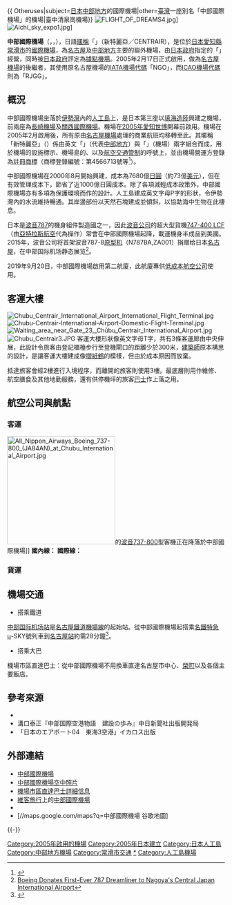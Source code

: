 {{noteTA
|G1 = Airport
|G2 = Toponym
|G3 = Unit
}}
{{ Otheruses|subject=[[日本|日本]][[中部地方|中部地方]]的國際機場|other=[[臺灣|臺灣]]一座別名「中部國際機場」的機場|臺中清泉崗機場}}
{{Infobox airport
| name         = 中部國際機場
| nativename   = <small>{{lang|ja|中部国際空港}}</small>
| nativename-a = <small>Chubu Centrair International Airport</small>
| nativename-r = 
| logo         = Centrair logo.svg
| image2        = Chubu Central Airport aerial view.jpg
| image2-width  = 250
| caption      = 中部國際機場
| IATA         = NGO
| ICAO         = RJGG
| type         = 民用
| operator     = {{link-ja|中部國際機場公司|中部国際空港 (企業)}}
| city-served  = [[名古屋|名古屋]]
| location     = {{JPN}}[[愛知縣|愛知縣]][[常滑市|常滑市]]
| opened       = {{start date|2005|02|17}}
| closed       = <!-- {{end date|YYYY|MM|DD}} -->
| passenger_services_ceased = <!-- {{end date|YYYY|MM|DD}} -->
| hub          = {{plainlist|
* [[全日空之翼航空|全日空之翼航空]]
* [[捷星日本航空|捷星日本航空]]
* [[日本亞洲航空|日本亞洲航空]]
}}
| elevation-m  = 5
| metric-elev  = yes
| coordinates  = {{Coord|34|51|30|N|136|48|19|E|type:airport_region:JP|display=inline,title}}
| latd  =  34 | latm  = 51 | lats  = 30 | latNS  = N
| longd = 136 | longm = 48 | longs = 19 | longEW = E
| coordinates_region     = JP-23
| website                = {{URL|https://www.centrair.jp/}}
| pushpin_map            = Japan
| pushpin_mapsize        = 220
| pushpin_map_caption    = 機場在日本的位置
| pushpin_label          = NGO/RJGG
| pushpin_label_position = right
| r1-number    = 18/36
| r1-length-m  = 3,500
| r1-surface   = 混凝土/瀝青
| metric-rwy   = yes
| stat-year    = 2014
| stat1-header = 客運量
| stat1-data   = 10,424,318 人次
| stat2-header = 貨運量
| stat2-data   = 196,334 公噸
| stat3-header = 起降架次
| stat3-data   = 45,597 架次
| footnotes    =
}}
<!--{{japanese|japanese=中部国際空港|kana=ちゅうぶこくさいくうこう|romaji=Chūbu kokusai kūkō}}-->
[[File:FLIGHT_OF_DREAMS4.jpg|thumb]]]
[[File:Aichi_sky_expo1.jpg|thumb]]]

'''中部國際機場'''（{{jpn|j=中部国際空港|hg=ちゅうぶこくさいくうこう|rm=Chūbu kokusai kūkō|f=y}}，{{lang-en|Chubu Centrair International Airport}}，{{Airport codes|NGO|RJGG}}），日語[[暱稱|暱稱]]「{{lang|ja|'''セントレア'''}}」（新特麗亞／CENTRAIR），是位於[[日本|日本]][[愛知縣|愛知縣]][[常滑市|常滑市]]的[[國際機場|國際機場]]，為[[名古屋|名古屋]]及[[中部地方|中部地方]]主要的聯外機場，由[[日本政府|日本政府]]指定的{{link-ja|特殊會社|特殊会社}}「{{link-ja|中部國際機場公司|中部国際空港 (企業)}}」經營，同時被[[日本政府|日本政府]]評定為[[日本機場列表#1._據點機場|據點機場]]。2005年2月17日正式啟用，做為[[名古屋機場|名古屋機場]]的後繼者，其使用原名古屋機場的[[IATA機場代碼|IATA機場代碼]]「NGO」，而[[ICAO機場代碼|ICAO機場代碼]]則為「RJGG」。

== 概況 ==
中部國際機場坐落於[[伊勢灣|伊勢灣]]內的[[人工島|人工島]]上，是日本第三座以[[填海造陸|填海造陸]]興建之機場，前兩座為[[長崎機場|長崎機場]]及[[關西國際機場|關西國際機場]]。機場在[[2005年世界博覽會|2005年愛知世博]]開幕前啟用。機場在2005年2月啟用後，所有原由[[名古屋機場|名古屋機場]]處理的商業航班均移轉至此。其暱稱「新特麗亞」（{{jpn|j=セントレア|rm=sentorea|f=y}}）係由英文「{{lang|en|Central}}」（代表[[中部地方|中部地方]]）與「{{lang|en|Airport}}」（機場）兩字組合而成，用於機場的設施標示、機場島的{{link-ja|住居表示|住居表示}}、以及[[航空交通管制|航空交通管制]]的呼號上，並由機場營運方登錄為[[註冊商標|註冊商標]]（商標登錄編號：第4566713號等<ref name="j-platpat">{{Cite web |url = https://www2.j-platpat.inpit.go.jp/syutsugan/TM_LIST_T.cgi?ITEM01=106&KEY01=Centrair&OPT01=01&ITEM02=107&KEY02=Centrair&OPT02=01&ITEM03=103&KEY03=Centrair&OPT03=01&ITEM04=705&KEY04=&OPT04=01&STIME=147193799898919107898208&HITCNT=7&S_FLAG=00&TERMOPT=01&PAGE=01 |title = 商標出願・登録情報（結果一覧）｜J-PlatPat |publisher = 独立行政法人 工業所有権情報・研修館 |accessdate = 2016-08-23 }}</ref>）。

中部國際機場在2000年8月開始興建，成本為7680億[[日圓|日圓]]（約73億[[美元|美元]]），但在有效管理成本下，節省了近1000億日圓成本。除了各項減輕成本政策外，中部國際機場亦有多項為保護環境而作的設計。人工島建成英文字母P字的形狀，令伊勢灣內的水流維持暢通。其岸邊部份以天然石塊建成並傾斜，以協助海中生物在此棲息。

日本是[[波音787|波音787]]的機身組件製造國之一，因此[[波音公司|波音公司]]的超大型貨機[[波音747-400_LCF|747-400 LCF]]（由[[亞特拉斯航空|亞特拉斯航空]]代為操作）常會在中部國際機場起降，載運機身半成品到美國。2015年，波音公司将首架波音787-8[[原型机|原型机]]（N787BA,ZA001）捐赠给日本[[名古屋|名古屋]]，在中部国际机场静态展览<ref>[http://boeing.mediaroom.com/2015-07-07-Boeing-Donates-First-Ever-787-Dreamliner-to-Nagoyas-Central-Japan-International-Airport Boeing Donates First-Ever 787 Dreamliner to Nagoya's Central Japan International Airport]{{Dead link|date=2019年10月 |bot=InternetArchiveBot |fix-attempted=yes }}</ref>。

2019年9月20日，中部國際機場啟用第二航廈，此航廈專供[[低成本航空公司|低成本航空公司]]使用。

== 客運大樓 ==
[[File:Chubu_Centrair_International_Airport_International_Flight_Terminal.jpg|thumb]]
[[File:Chubu-Centrair-International-Airport-Domestic-Flight-Terminal.jpg|thumb]]
[[File:Waiting_area_near_Gate_23,_Chūbu_Centrair_International_Airport.jpg|thumb]]
[[File:Chubu_Centrair3.JPG|thumb]]
客運大樓形狀像英文字母T字，共有3條客運廊由中央伸展，此設計令旅客由登記櫃檯步行至登機閘口的距離少於300米，[[建築師|建築師]]原本構思的設計，是讓客運大樓建成像[[紙鶴|摺紙鶴]]的模樣，但由於成本原因而放棄。

抵達旅客會經2樓進行入境程序，而離開的旅客則使用3樓。最底層則用作維修、航空膳食及其他地勤服務，還有供停機坪的旅客[[巴士|巴士]]作上落之用。

{{maplink|frame=yes|frame-width=220|zoom=12|type=shape|text=地圖}}

== 航空公司與航點 ==
=== 客運 ===
[[File:All_Nippon_Airways_Boeing_737-800_(JA84AN)_at_Chubu_International_Airport.jpg|250px]]的[[波音737|波音737-800]]型客機正在降落於中部國際機場]]
'''國內線：'''
{{Airport-dest-list
| 3rdcoltitle = 航廈
| {{flagicon|JPN}} [[日本航空|日本航空]]|[[東京國際機場|東京/羽田]]、[[成田國際機場|東京/成田]]、[[新千歲機場|札幌/新千歲]]<br>'''季節性'''：[[帶廣機場|帶廣]]、[[釧路機場|釧路]] | 1 
| {{flagicon|JPN}} [[全日本空輸|全日本空輸]]| [[成田國際機場|東京/成田]]、[[新千歲機場|札幌/新千歲]]、[[那霸機場|沖繩]]、[[宮崎機場|宮崎]]、[[鹿兒島機場|鹿兒島]]、[[新石垣機場|石垣]] | 1 
| {{flagicon|JPN}} [[全日本空輸|全日本空輸]]<br>{{nowrap|<small>由[[全日空之翼|全日空之翼]]營運</small>}}| [[東京國際機場|東京/羽田]]、[[成田國際機場|東京/成田]]、[[新千歲機場|札幌/新千歲]]、[[福岡機場|福岡]]、[[仙台機場|仙台]]、[[長崎機場|長崎]]、[[宮崎機場|宮崎]]、[[鹿兒島機場|鹿兒島]]、[[新潟機場|新潟]]、[[熊本機場|熊本]]、[[松山機場_(日本)|松山]]、[[秋田機場|秋田]]、[[旭川機場|旭川]]、[[函館機場|函館]]、[[女滿別機場|女滿別]]、[[新石垣機場|石垣]]、[[宮古機場|宮古]] | 1 
| {{nowrap|{{flagicon|JPN}} [[日本越洋航空|日本越洋航空]]}}| [[那霸機場|沖繩]] | 1 
| {{flagicon|JPN}} [[Air_Do|Air Do]]| [[新千歲機場|札幌/新千歲]]、[[函館機場|函館]] | 1 
| {{flagicon|JPN}} [[亞洲天網航空|亞洲天網航空]]| [[那霸機場|沖繩]]、[[鹿兒島機場|鹿兒島]] | 1
| {{flagicon|JPN}} [[星悅航空|星悅航空]]|  [[福岡機場|福岡]] | 1
| {{flagicon|JPN}} {{nowrap|[[伊别克斯航空|伊别克斯航空]]}}| [[福岡機場|福岡]]、[[仙台機場|仙台]]、[[松山機場_(日本)|松山]]、[[大分機場|大分]] | 1
| {{flagicon|JPN}} [[天馬航空|天馬航空]]| [[成田國際機場|東京/成田]]、[[新千歲機場|札幌/新千歲]]、[[那霸機場|沖繩]]、[[鹿兒島機場|鹿兒島]] | 1
| {{flagicon|JPN}} [[捷星日本航空|捷星日本航空]]|[[新千歲機場|札幌/新千歲]]、[[福岡機場|福岡]]、[[那霸機場|沖繩]]、[[鹿兒島機場|鹿兒島]] | 2 
| {{flagicon|JPN}} [[日本亞洲航空|日本亞洲航空]]| [[新千歲機場|札幌/新千歲]]、[[仙台機場|仙台]] | 2 
}}
'''國際線：'''
{{Airport-dest-list
| 3rdcoltitle = 航廈
| {{flagicon|JPN}} [[日本航空|日本航空]]| [[上海浦東國際機場|上海/浦東]]、[[天津濱海國際機場|天津]]、[[臺灣桃園國際機場|臺北/桃園]]、[[檀香山國際機場|檀香山]] | 1 
| {{flagicon|JPN}} [[全日本空輸|全日本空輸]]| [[上海浦東國際機場|上海/浦東]]、[[香港國際機場|香港]] (2020年2月4日至3月28日並不提供服務) | 1 
| {{flagicon|JPN}} [[星悅航空|星悅航空]]|[[臺灣桃園國際機場|臺北/桃園]] | 1
| {{flagicon|JPN}} [[捷星日本航空|捷星日本航空]]| [[臺灣桃園國際機場|臺北/桃園]]、[[尼諾伊·阿基諾國際機場|馬尼拉]] | 2 
| {{flagicon|KOR}} [[大韓航空|大韓航空]]| [[仁川國際機場|首爾/仁川]]、[[金海國際機場|釜山]] | 1
| {{flagicon|KOR}} [[韓亞航空|韓亞航空]]| [[仁川國際機場|首爾/仁川]] | 1
| {{flagicon|KOR}} [[釜山航空|釜山航空]]| [[金海國際機場|釜山]] | 2
| {{flagicon|KOR}} [[濟州航空|濟州航空]]| [[仁川國際機場|首爾/仁川]]、[[安東尼奧·汪帕特國際機場|關島]] | 2
| {{flagicon|KOR}} [[德威航空|德威航空]]| [[仁川國際機場|首爾/仁川]] | 2
| {{flagicon|TWN}} [[中華航空|中華航空]]| [[臺灣桃園國際機場|臺北/桃園]] | 1
| {{flagicon|TWN}} [[長榮航空|長榮航空]]| [[臺灣桃園國際機場|臺北/桃園]] | 1
| {{flagicon|TWN}} [[台灣虎航|台灣虎航]]| [[臺灣桃園國際機場|臺北/桃園]]、[[高雄國際機場|高雄]] | 2
| {{flagicon|CHN}} [[中國國際航空|中國國際航空]]| [[北京首都國際機場|北京/首都]]、[[上海浦東國際機場|上海/浦東]] | 1
| {{flagicon|CHN}} [[中國東方航空|中國東方航空]]| [[北京首都國際機場|北京/首都]]、[[上海浦東國際機場|上海/浦東]]、[[青島流亭國際機場|青島]]、[[煙臺蓬萊國際機場|煙臺]]、[[西安咸陽國際機場|西安]]（部分經上海浦東）、[[武漢天河國際機場|武漢]]（經上海浦東）、[[蘭州中川國際機場|蘭州]]（經上海浦東）、[[太原武宿國際機場|太原]]（經煙臺）、[[成都雙流國際機場|成都]]（經青島） | 1
| {{flagicon|CHN}} [[中國南方航空|中國南方航空]]| [[上海浦東國際機場|上海/浦東]]、[[廣州白雲國際機場|廣州]]（部分經上海浦東）、[[大連周水子國際機場|大連]]、[[瀋陽桃仙國際機場|瀋陽]]、[[哈爾濱太平國際機場|哈爾濱]]、[[长春龙嘉国际机场|长春]]、[[武漢天河國際機場|武漢]]、[[长沙黄花国际机场|长沙]] | 1
| {{flagicon|CHN}} [[吉祥航空|吉祥航空]]| [[上海浦東國際機場|上海/浦東]]、[[蘇南碩放國際機場|無錫/蘇州]]、[[南京祿口國際機場|南京]]、[[廈門高崎國際機場|廈門]]（經上海浦東） | 1
| {{flagicon|CHN}} [[春秋航空|春秋航空]]| [[上海浦东国际机场|上海/浦东]]、[[寧波櫟社國際機場|寧波]]、[[深圳寶安國際機場|深圳]] | 1
| {{flagicon|CHN}} [[深圳航空|深圳航空]]| [[蘇南碩放國際機場|無錫/蘇州]]、[[南通兴东国际机场|南通]] | 1
| {{flagicon|CHN}} [[山東航空|山東航空]]| [[青島流亭國際機場|青島]]、[[濟南遙墻國際機場|濟南]] | 1
| {{flagicon|CHN}} [[上海航空|上海航空]]| [[廣州白雲國際機場|廣州]]、[[溫州龍灣國際機場|溫州]] | 1
| {{flagicon|CHN}} [[天津航空|天津航空]]| [[天津濱海國際機場|天津]] | 1
| {{flagicon|CHN}} [[長龍航空|長龍航空]]| [[西安咸陽國際機場|西安]]、[[杭州蕭山國際機場|杭州]] | 1
| {{flagicon|CHN}} [[烏魯木齊航空|烏魯木齊航空]]| [[濟南遙墻國際機場|濟南]]、[[武汉天河国际机场|武汉]]、[[乌鲁木齐地窝堡国际机场|乌鲁木齐]] | 1
| {{flagicon|HKG}} [[國泰航空|國泰航空]]| [[香港國際機場|香港]]、[[臺灣桃園國際機場|臺北/桃園]] | 1
| {{flagicon|HKG}} [[香港快運航空|香港快運航空]]| [[香港國際機場|香港]] | 1
| {{flagicon|PHL}} [[菲律賓航空|菲律賓航空]]| [[尼諾伊·阿基諾國際機場|馬尼拉]]、[[宿霧國際機場|宿霧]] | 1
| {{nowrap|{{flagicon|PHL}} [[宿霧太平洋航空|宿霧太平洋航空]]}}| [[尼諾伊·阿基諾國際機場|馬尼拉]] | 2
| {{flagicon|VNM}} [[越南航空|越南航空]]| [[內排國際機場|河內]]、[[新山一國際機場|胡志明市]] | 1
| {{flagicon|THA}} [[泰國國際航空|泰國國際航空]]| [[蘇凡納布機場|曼谷/蘇凡納布]] | 1
| {{flagicon|THA}} [[泰國全亞洲航空|泰國全亞洲航空]]| [[廊曼國際機場|曼谷/廊曼]] | 1
| {{flagicon|THA}} [[泰國獅子航空|泰國獅子航空]]| [[廊曼國際機場|曼谷/廊曼]] | 2
| {{flagicon|SGP}} [[新加坡航空|新加坡航空]]| [[新加坡樟宜機場|新加坡]] | 1
| {{flagicon|ARE}} [[阿提哈德航空|阿提哈德航空]]| [[北京首都國際機場|北京/首都]]、[[阿布扎比國際機場|阿布扎比]]（經北京首都） | 1
| {{flagicon|DEU}} [[漢莎航空|漢莎航空]]| [[法蘭克福國際機場|法蘭克福]] | 1
| {{flagicon|FIN}} [[芬蘭航空|芬蘭航空]]| [[赫爾辛基－萬塔機場|赫爾辛基]] | 1
| {{flagicon|USA}} [[達美航空|達美航空]]| [[哈茨菲尔德-杰克逊亚特兰大国际机场|亞特蘭大]]（部份經底特律）、[[底特律都會韋恩縣機場|底特律]]、[[檀香山國際機場|檀香山]] | 1
| {{flagicon|USA}} [[聯合航空|聯合航空]]| [[安東尼奧·汪帕特國際機場|關島]] | 1
}}

=== 貨運 ===
{{Airport-dest-list
| [[全日本空輸|全日空貨運]] | [[香港國際機場|香港]]
| [[日本貨物航空|日本貨物航空]]| [[成田國際機場|東京-成田]]、[[米蘭－馬爾彭薩機場|米蘭-馬爾彭薩]]
|  [[韓亞航空|韓亞航空貨運]] | [[仁川國際機場|首爾-仁川]]
| [[中華航空|中華航空貨運]] | [[桃園國際機場|台北-桃園]]
| [[香港華民航空|香港華民航空]] | [[香港國際機場|香港]]
|  [[金鵬航空|金鵬航空]] | [[吉隆坡國際機場|吉隆坡]]
|  [[空橋貨運航空|空橋貨運航空]] | [[謝列梅捷沃國際機場|莫斯科-謝列梅捷沃]]
|  [[ULS航空貨運|ULS航空貨運]]| [[香港國際機場|香港]]
|  [[英國航空|英國航空世界貨運]] | [[香港國際機場|香港]]
| [[敦豪航空|敦豪航空]]  |[[香港國際機場|香港]]
| [[康尼航空|康尼航空]]| [[泰德·史蒂文斯安克雷奇國際機場|安克雷奇]]、[[奧黑爾國際機場|芝加哥-奧黑爾]]、[[紐瓦克自由國際機場|紐華克]]、[[香港國際機場|香港]]
| [[亞特拉斯航空|亞特拉斯航空]]|  [[泰德·史蒂文斯安克雷奇國際機場|安克雷奇]]、[[佩恩机场|佩恩]]
}}

== 機場交通 ==
* 搭乘鐵道
[[中部国际机场站|中部国际机场站]]是[[名古屋鐵道|名古屋鐵道]][[機場線_(名古屋鐵道)|機場線]]的起始站。從中部國際機場起搭乘[[名鐵特急|名鐵特急]]μ-SKY號列車到[[名鐵名古屋車站|名古屋站]]約需28分鐘<ref>{{cite web|url=https://www.meitetsu.co.jp/chs/timetable/centrair.asp|title=日本中部国际机场 ↔ 主要车站|work=[[名古屋鐵道|名古屋鐵道]]|accessdate=2020-02-04|archive-date=2020-11-05|archive-url=https://web.archive.org/web/20201105230617/https://www.meitetsu.co.jp/chs/timetable/centrair.asp|dead-url=no}}</ref>。

* 搭乘大巴
機場市區直達巴士：從中部國際機場不用換車直達名古屋市中心、[[榮_(名古屋市)|榮町]]以及各個主要飯店。

== 參考來源 ==
<div class="references-small">
<references />
</div>
* {{Cite web|publisher=国土交通省航空局航空ネットワーク企画課|title=暦年・年度別空港管理状況調書|date=|url=http://www.mlit.go.jp/common/001101030.pdf|accessdate=2015-10-04|deadurl=yes|archiveurl=https://web.archive.org/web/20150923142025/http://www.mlit.go.jp/common/001101030.pdf|archivedate=2015-09-23}}
* 溝口泰正『中部国際空港物語　建設の歩み』中日新聞社出版開発局 {{jp icon}}
* 「日本のエアポート04　東海3空港」イカロス出版 {{jp icon}}

== 外部連結 ==
{{wikivoyage|中部國際機場}}
{{commonscat|Chubu International Airport|中部國際機場}}
{{DEFAULTSORT:Chubu International Airport}}
* [http://www.centrair.jp/ 中部國際機場] {{Wayback|url=http://www.centrair.jp/ |date=20210213222218 }}{{ja}}{{en}}{{ko}}{{zh-cn}}{{zh-tw}}
* [http://www.airliners.net/open.file/394896/m/ 中部國際機場空中照片] {{Wayback|url=http://www.airliners.net/open.file/394896/m/ |date=20081201143118 }}
* [https://web.archive.org/web/20130906075810/http://www.centrair.jp/en/centrair-limousine/tch.html 機場市區直達巴士詳細信息]
* [[維客旅行|維客旅行]]上的[http://wikitravel.org/ja/中部国際空港 中部國際機場] {{Wayback|url=http://wikitravel.org/ja/%E4%B8%AD%E9%83%A8%E5%9B%BD%E9%9A%9B%E7%A9%BA%E6%B8%AF |date=20190513183824 }}{{ja}}
* {{Osmway|54717812}}
* [//maps.google.com/maps?q=中部國際機場 谷歌地圖]
{{-}}
{{日本機場}}
{{名古屋大眾運輸}}
{{Authority control}}
{{Portal bar|東亞|日本|交通|航空|愛知}}
[[Category:2005年啟用的機場|Category:2005年啟用的機場]]
[[Category:2005年日本建立|Category:2005年日本建立]]
[[Category:日本人工島|Category:日本人工島]]
[[Category:中部地方機場|Category:中部地方機場]]
[[Category:常滑市交通|Category:常滑市交通]]
[[Category:中部國際機場|*]]
[[Category:人工島機場|Category:人工島機場]]